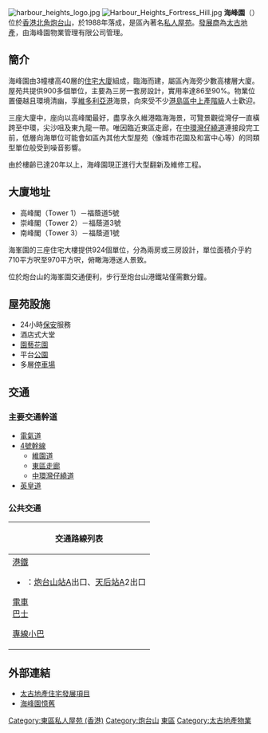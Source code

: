 [[File:harbour_heights_logo.jpg|right]]
[[File:Harbour_Heights_Fortress_Hill.jpg|thumb]]
'''海峰園'''（{{lang-en|Harbour Heights}}）位於[[香港|香港]][[北角|北角]][[炮台山|炮台山]]，於1988年落成，是區內著名[[私人屋苑|私人屋苑]]。[[發展商|發展商]]為[[太古地產|太古地產]]，由海峰園物業管理有限公司管理。

==簡介==
海峰園由3幢樓高40層的[[住宅|住宅]][[大廈|大廈]]組成，臨海而建，屬區內海旁少數高樓層大廈。屋苑共提供900多個單位，主要為三房一套房設計，實用率達86至90%。物業位置優越且環境清幽，享[[維多利亞港|維多利亞港]]海景，向來受不少[[港島區|港島區]][[中上產階級|中上產階級]]人士歡迎。

三座大廈中，座向以高峰閣最好，盡享永久維港臨海海景，可覽景觀從灣仔一直橫跨至中環，尖沙咀及東九龍一帶。唯因臨近東區走廊，在[[中環灣仔繞道|中環灣仔繞道]]連接段完工前，低層向海單位可能會如區內其他大型屋苑（像城市花園及和富中心等）的同類型單位般受到噪音影響。

由於樓齡已達20年以上，海峰園現正進行大型翻新及維修工程。

==大廈地址==
*高峰閣（Tower 1）－福蔭道5號
*崇峰閣（Tower 2）－福蔭道3號 
*南峰閣（Tower 3）－福蔭道1號
海峯園的三座住宅大樓提供924個單位，分為兩房或三房設計，單位面積介乎約710平方呎至970平方呎，俯瞰海港迷人景致。

位於炮台山的海峯園交通便利，步行至炮台山港鐵站僅需數分鐘。

==屋苑設施==
*24小時[[保安|保安]]服務
*酒店式大堂
*[[園藝|園藝]][[花園|花園]]
*平台[[公園|公園]]
*多層[[停車場|停車場]]

==交通==

===主要交通幹道===

*[[電氣道|電氣道]]
*[[4號幹線|4號幹線]]
**[[維園道|維園道]]
**[[東區走廊|東區走廊]]
**[[中環灣仔繞道|中環灣仔繞道]]
*[[英皇道|英皇道]]

===公共交通===
{| class="mw-collapsible mw-collapsed wikitable" style="background:white; margin: 0 auto; width: auto;"  
! 交通路線列表
|-
|
;[[港鐵|港鐵]]
*{{港鐵路線標誌|ISL}}：[[炮台山站|炮台山站]]A出口、[[天后站|天后站]]A2出口
;[[香港電車|電車]]
;[[香港巴士|巴士]]
{{港島巴士簡單列表|2|2A|5X|8H|8S|8X|10|18|18P|19|19P|23|25|38|42|42C|63|65|77|81|99|N8|N8X|N72}}
{{大嶼山巴士簡單列表|A11|NA11}}
{{過海隧道巴士簡單列表|102|106|110|112|116|307P|601|619|671|678|679|680|680A|680B|690|N118|N122|N619|N680|N691}}
;[[香港小巴|專線小巴]]
{{港島專線小巴簡單列表|39M|49M|56|69}}
|}

== 外部連結 ==
{{commonscat|Harbour Heights}}
*[https://web.archive.org/web/20090226225815/http://www.swireproperties.com/Chi/Company+Profile/Core+Properties/Completed+Portfolio/Residential/Past+Developments/past+developments.htm 太古地產住宅發展項目]
*[http://ckwonguk.blogspot.com/2006/12/blog-post_9825.html 海峰園憶舊] {{Wayback|url=http://ckwonguk.blogspot.com/2006/12/blog-post_9825.html |date=20091021052051 }}

{{太古集團}}

[[Category:東區私人屋苑_(香港)|Category:東區私人屋苑 (香港)]]
[[Category:炮台山|Category:炮台山]]
[[Category:東區_(香港)|東區]]
[[Category:太古地產物業|Category:太古地產物業]]